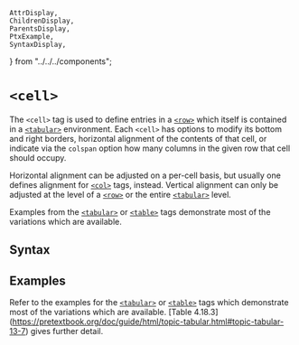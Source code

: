     AttrDisplay,
    ChildrenDisplay,
    ParentsDisplay,
    PtxExample,
    SyntaxDisplay,
} from "../../../components";

# `<cell>`

The `<cell>` tag is used to define entries in a [`<row>`](row) which itself is
contained in a [`<tabular>`](tabular) environment. Each `<cell>` has options to
modify its bottom and right borders, horizontal alignment of the contents of
that cell, or indicate via the `colspan` option how many columns in the given row that cell should occupy.

Horizontal alignment can be adjusted on a per-cell basis, but usually one
defines alignment for [`<col>`](col) tags, instead.  Vertical alignment can only be adjusted at the level of a [`<row>`](row) or the entire
[`<tabular>`](tabular) level.

Examples from the [`<tabular>`](tabular) or [`<table>`](table) tags demonstrate
most of the variations which are available.

## Syntax

<SyntaxDisplay name="cell" />

## Examples

 Refer to the examples for the [`<tabular>`](tabular) or [`<table>`](table) tags  which demonstrate most of the variations which are available.   [Table 4.18.3]
(https://pretextbook.org/doc/guide/html/topic-tabular.html#topic-tabular-13-7)
gives further detail.
